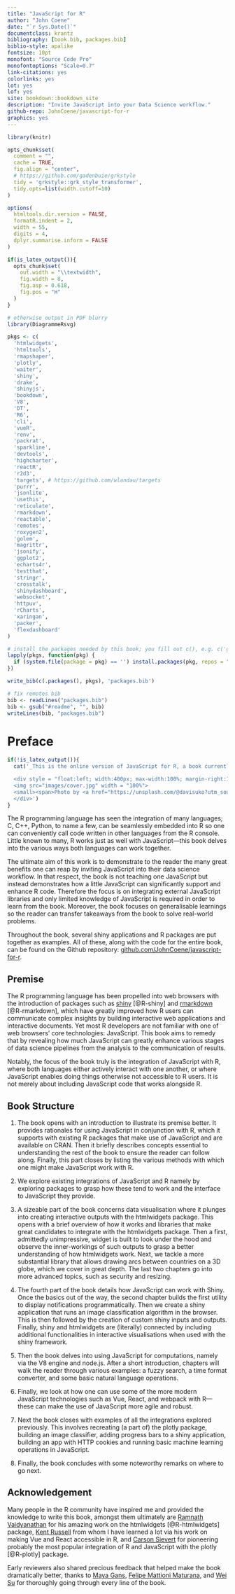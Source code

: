 ```yaml
--- 
title: "JavaScript for R"
author: "John Coene"
date: "`r Sys.Date()`"
documentclass: krantz
bibliography: [book.bib, packages.bib]
biblio-style: apalike
fontsize: 10pt
monofont: "Source Code Pro"
monofontoptions: "Scale=0.7"
link-citations: yes
colorlinks: yes
lot: yes
lof: yes
site: bookdown::bookdown_site
description: "Invite JavaScript into your Data Science workflow."
github-repo: JohnCoene/javascript-for-r
graphics: yes
---
```


```r
library(knitr)

opts_chunk$set( 
  comment = "", 
  cache = TRUE,
  fig.align = "center", 
  # https://github.com/gadenbuie/grkstyle
  tidy = 'grkstyle::grk_style_transformer', 
  tidy.opts=list(width.cutoff=10)
)

options(
  htmltools.dir.version = FALSE, 
  formatR.indent = 2, 
  width = 55, 
  digits = 4,
  dplyr.summarise.inform = FALSE
)

if(is_latex_output()){
  opts_chunk$set(
    out.width = "\\textwidth", 
    fig.width = 8, 
    fig.asp = 0.618,
    fig.pos = "H"
  )
}

# otherwise output in PDF blurry
library(DiagrammeRsvg)

pkgs <- c(
  'htmlwidgets',
  'htmltools',
  'rmapshaper',
  'plotly',
  'waiter',
  'shiny',
  'drake',
  'shinyjs',
  'bookdown',
  'V8',
  'DT',
  'R6',
  'cli',
  'vueR',
  'renv',
  'packrat',
  'sparkline',
  'devtools',
  'highcharter',
  'reactR',
  'r2d3',
  'targets', # https://github.com/wlandau/targets
  'purrr',
  'jsonlite',
  'usethis',
  'reticulate',
  'rmarkdown',
  'reactable',
  'remotes',
  'roxygen2',
  'golem',
  'magrittr',
  'jsonify',
  'ggplot2',
  'echarts4r',
  'testthat',
  'stringr',
  'crosstalk',
  'shinydashboard',
  'websocket',
  'httpuv',
  'rCharts',
  'xaringan',
  'packer',
  'flexdashboard'
)

# install the packages needed by this book; you fill out c(), e.g. c('ggplot2', 'dplyr')
lapply(pkgs, function(pkg) {
  if (system.file(package = pkg) == '') install.packages(pkg, repos = "https://cran.rstudio.com")
})

write_bib(c(.packages(), pkgs), 'packages.bib')

# fix remotes bib
bib <- readLines("packages.bib")
bib <- gsub("#readme", "", bib)
writeLines(bib, "packages.bib")
```

# Preface {-}

```r
if(!is_latex_output()){
  cat('_This is the online version of JavaScript for R, a book currently under development and intended for release as part of the [R series by CRC Press](https://www.routledge.com/Chapman--HallCRC-The-R-Series/book-series/CRCTHERSER)._

  <div style = "float:left; width:400px; max-width:100%; margin-right:1em;">
  <img src="images/cover.jpg" width = "100%">
  <small><span>Photo by <a href="https://unsplash.com/@davisuko?utm_source=unsplash&amp;utm_medium=referral&amp;utm_content=creditCopyText">Cody Davis</a> on <a href="https://unsplash.com/s/photos/paint?utm_source=unsplash&amp;utm_medium=referral&amp;utm_content=creditCopyText">Unsplash</a></span></small>
  </div>')
}
```

The R programming language has seen the integration of many languages; C, C++, Python, to name a few, can be seamlessly embedded into R so one can conveniently call code written in other languages from the R console. Little known to many, R works just as well with JavaScript---this book delves into the various ways both languages can work together.

The ultimate aim of this work is to demonstrate to the reader the many great benefits one can reap by inviting JavaScript into their data science workflow. In that respect, the book is not teaching one JavaScript but instead demonstrates how a little JavaScript can significantly support and enhance R code. Therefore the focus is on integrating external JavaScript libraries and only limited knowledge of JavaScript is required in order to learn from the book. Moreover, the book focuses on generalisable learnings so the reader can transfer takeaways from the book to solve real-world problems.

Throughout the book, several shiny applications and R packages are put together as examples. All of these, along with the code for the entire book, can be found on the Github repository: [github.com/JohnCoene/javascript-for-r](https://github.com/JohnCoene/javascript-for-r).

## Premise {-}

The R programming language has been propelled into web browsers with the introduction of packages such as [shiny](https://shiny.rstudio.com/) [@R-shiny] and [rmarkdown](https://rmarkdown.rstudio.com/) [@R-rmarkdown], which have greatly improved how R users can communicate complex insights by building interactive web applications and interactive documents. Yet most R developers are not familiar with one of web browsers' core technologies: JavaScript. This book aims to remedy that by revealing how much JavaScript can greatly enhance various stages of data science pipelines from the analysis to the communication of results.

Notably, the focus of the book truly is the integration of JavaScript with R, where both languages either actively interact with one another, or where JavaScript enables doing things otherwise not accessible to R users. It is not merely about including JavaScript code that works alongside R.

## Book Structure {-}

1. The book opens with an introduction to illustrate its premise better. It provides rationales for using JavaScript in conjunction with R, which it supports with existing R packages that make use of JavaScript and are available on CRAN. Then it briefly describes concepts essential to understanding the rest of the book to ensure the reader can follow along. Finally, this part closes by listing the various methods with which one might make JavaScript work with R.

2. We explore existing integrations of JavaScript and R namely by exploring packages to grasp how these tend to work and the interface to JavaScript they provide.

3. A sizeable part of the book concerns data visualisation where it plunges into creating interactive outputs with the htmlwidgets package. This opens with a brief overview of how it works and libraries that make great candidates to integrate with the htmlwidgets package. Then a first, admittedly unimpressive, widget is built to look under the hood and observe the inner-workings of such outputs to grasp a better understanding of how htmlwidgets work. Next, we tackle a more substantial library that allows drawing arcs between countries on a 3D globe, which we cover in great depth. The last two chapters go into more advanced topics, such as security and resizing.

4. The fourth part of the book details how JavaScript can work with Shiny. Once the basics out of the way, the second chapter builds the first utility to display notifications programmatically. Then we create a shiny application that runs an image classification algorithm in the browser. This is then followed by the creation of custom shiny inputs and outputs. Finally, shiny and htmlwidgets are (literally) connected by including additional functionalities in interactive visualisations when used with the shiny framework.

5. Then the book delves into using JavaScript for computations, namely via the V8 engine and node.js. After a short introduction, chapters will walk the reader through various examples: a fuzzy search, a time format converter, and some basic natural language operations.

6. Finally, we look at how one can use some of the more modern JavaScript technologies such as Vue, React, and webpack with R---these can make the use of JavaScript more agile and robust.

7. Next the book closes with examples of all the integrations explored previously. This involves recreating (a part of) the plotly package, building an image classifier, adding progress bars to a shiny application, building an app with HTTP cookies and running basic machine learning operations in JavaScript.

8. Finally, the book concludes with some noteworthy remarks on where to go next. 

## Acknowledgement {-}

Many people in the R community have inspired me and provided the knowledge to write this book, amongst them ultimately are [Ramnath Vaidyanathan](https://github.com/ramnathv/) for his amazing work on the htmlwidgets [@R-htmlwidgets] package, [Kent Russell](https://github.com/timelyportfolio) from whom I have learned a lot via his work on making Vue and React accessible in R, and [Carson Sievert](https://github.com/cpsievert) for pioneering probably the most popular integration of R and JavaScript with the plotly [@R-plotly] package.

Early reviewers also shared precious feedback that helped make the book dramatically better, thanks to [Maya Gans](@mayacelium), [
Felipe Mattioni Maturana](@felipe_mattioni), and [Wei Su](@Wei_Su) for thoroughly going through every line of the book.
